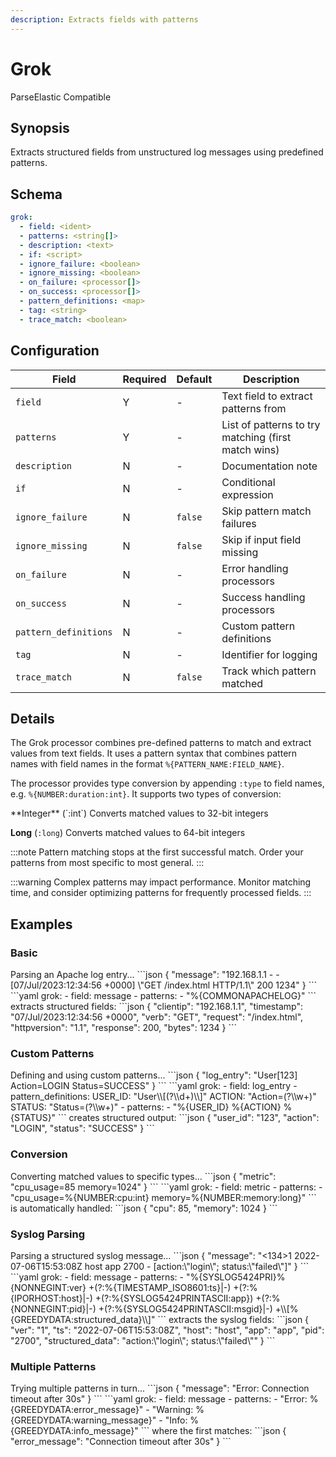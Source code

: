 ```yaml
---
description: Extracts fields with patterns
---
```


# Grok

<span class="theme-doc-version-badge badge badge--primary">Parse</span><span class="theme-doc-version-badge badge badge--secondary">Elastic Compatible</span>

## Synopsis

Extracts structured fields from unstructured log messages using predefined patterns.

## Schema

```yaml {2-3}
grok:
  - field: <ident>
  - patterns: <string[]>
  - description: <text>
  - if: <script>
  - ignore_failure: <boolean>
  - ignore_missing: <boolean>
  - on_failure: <processor[]>
  - on_success: <processor[]>
  - pattern_definitions: <map>
  - tag: <string>
  - trace_match: <boolean>
```

## Configuration

|Field|Required|Default|Description|
|---|---|---|---|
|`field`|Y|-|Text field to extract patterns from|
|`patterns`|Y|-|List of patterns to try matching (first match wins)|
|`description`|N|-|Documentation note|
|`if`|N|-|Conditional expression|
|`ignore_failure`|N|`false`|Skip pattern match failures|
|`ignore_missing`|N|`false`|Skip if input field missing|
|`on_failure`|N|-|Error handling processors|
|`on_success`|N|-|Success handling processors|
|`pattern_definitions`|N|-|Custom pattern definitions|
|`tag`|N|-|Identifier for logging|
|`trace_match`|N|`false`|Track which pattern matched|

## Details

 The Grok processor combines pre-defined patterns to match and extract values from text fields. It uses a pattern syntax that combines pattern names with field names in the format `%{PATTERN_NAME:FIELD_NAME}`.

The processor provides type conversion by appending `:type` to field names, e.g. `%{NUMBER:duration:int}`. It supports two types of conversion:

<TermTable>
  <TermCol>**Integer** (`:int`)</TermCol>
  <DefCol>Converts matched values to 32-bit integers</DefCol>

  <TermCol>**Long** (`:long`)</TermCol>
  <DefCol>Converts matched values to 64-bit integers</DefCol>
</TermTable>

:::note
Pattern matching stops at the first successful match. Order your patterns from most specific to most general.
:::

:::warning
Complex patterns may impact performance. Monitor matching time, and consider optimizing patterns for frequently processed fields.
:::

## Examples

### Basic

<ExampleGrid>
  <CommentCol>
    Parsing an Apache log entry...
  </CommentCol>
  <CodeCol>
    ```json
    {
      "message": "192.168.1.1 - - [07/Jul/2023:12:34:56 +0000] \"GET /index.html HTTP/1.1\" 200 1234"
    }
    ```
    ```yaml
    grok:
      - field: message
      - patterns:
          - "%{COMMONAPACHELOG}"
    ```
  </CodeCol>
  <CommentCol>
    extracts structured fields:
  </CommentCol>
  <CodeCol>
    ```json
    {
      "clientip": "192.168.1.1",
      "timestamp": "07/Jul/2023:12:34:56 +0000",
      "verb": "GET",
      "request": "/index.html",
      "httpversion": "1.1",
      "response": 200,
      "bytes": 1234
    }
    ```
  </CodeCol>
</ExampleGrid>

### Custom Patterns

<ExampleGrid>
  <CommentCol>
    Defining and using custom patterns...
  </CommentCol>
  <CodeCol>
    ```json
    {
      "log_entry": "User[123] Action=LOGIN Status=SUCCESS"
    }
    ```
    ```yaml
    grok:
      - field: log_entry
      - pattern_definitions:
          USER_ID: "User\\[(?<user_id>\\d+)\\]"
          ACTION: "Action=(?<action>\\w+)"
          STATUS: "Status=(?<status>\\w+)"
      - patterns:
          - "%{USER_ID} %{ACTION} %{STATUS}"
    ```
  </CodeCol>
  <CommentCol>
    creates structured output:
  </CommentCol>
  <CodeCol>
    ```json
    {
      "user_id": "123",
      "action": "LOGIN",
      "status": "SUCCESS"
    }
    ```
  </CodeCol>
</ExampleGrid>

### Conversion

<ExampleGrid>
  <CommentCol>
    Converting matched values to specific types...
  </CommentCol>
  <CodeCol>
    ```json
    {
      "metric": "cpu_usage=85 memory=1024"
    }
    ```
    ```yaml
    grok:
      - field: metric
      - patterns:
          - "cpu_usage=%{NUMBER:cpu:int} memory=%{NUMBER:memory:long}"
    ```
  </CodeCol>
  <CommentCol>
    is automatically handled:
  </CommentCol>
  <CodeCol>
    ```json
    {
      "cpu": 85,
      "memory": 1024
    }
    ```
  </CodeCol>
</ExampleGrid>

### Syslog Parsing

<ExampleGrid>
  <CommentCol>
    Parsing a structured syslog message...
  </CommentCol>
  <CodeCol>
    ```json
    {
      "message": "<134>1 2022-07-06T15:53:08Z host app 2700 - [action:\"login\"; status:\"failed\"]"
    }
    ```
    ```yaml
    grok:
      - field: message
      - patterns:
          - "%{SYSLOG5424PRI}%{NONNEGINT:ver} +(?:%{TIMESTAMP_ISO8601:ts}|-) +(?:%{IPORHOST:host}|-) +(?:%{SYSLOG5424PRINTASCII:app}) +(?:%{NONNEGINT:pid}|-) +(?:%{SYSLOG5424PRINTASCII:msgid}|-) +\\[%{GREEDYDATA:structured_data}\\]"
    ```
  </CodeCol>
  <CommentCol>
    extracts the syslog fields:
  </CommentCol>
  <CodeCol>
    ```json
    {
      "ver": "1",
      "ts": "2022-07-06T15:53:08Z",
      "host": "host",
      "app": "app",
      "pid": "2700",
      "structured_data": "action:\"login\"; status:\"failed\""
    }
    ```
  </CodeCol>
</ExampleGrid>

### Multiple Patterns

<ExampleGrid>
  <CommentCol>
    Trying multiple patterns in turn...
  </CommentCol>
  <CodeCol>
    ```json
    {
      "message": "Error: Connection timeout after 30s"
    }
    ```
    ```yaml
    grok:
      - field: message
      - patterns:
          - "Error: %{GREEDYDATA:error_message}"
          - "Warning: %{GREEDYDATA:warning_message}"
          - "Info: %{GREEDYDATA:info_message}"
    ```
  </CodeCol>
  <CommentCol>
    where the first matches:
  </CommentCol>
  <CodeCol>
    ```json
    {
      "error_message": "Connection timeout after 30s"
    }
    ```
  </CodeCol>
</ExampleGrid>
